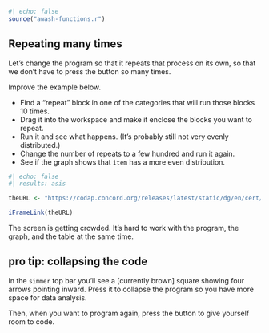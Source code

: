 ```r
#| echo: false
source("awash-functions.r")
```


## Repeating many times

Let's change the program so that it repeats that process on its own, so that we don't have to press the button so many times.

Improve the example below.

-   Find a "repeat" block in one of the categories that will run those blocks 10 times.
-   Drag it into the workspace and make it enclose the blocks you want to repeat.
-   Run it and see what happens. (It's probably still not very evenly distributed.)
-   Change the number of repeats to a few hundred and run it again.
-   See if the graph shows that `item` has a more even distribution.

```r
#| echo: false
#| results: asis

theURL <- "https://codap.concord.org/releases/latest/static/dg/en/cert/index.html?di=https://codap.xyz/plugins/simmer/#shared=https%3A%2F%2Fcfm-shared.concord.org%2Fs94cqTewcfuowyxzxg0b%2Ffile.json"

iFrameLink(theURL)
```

The screen is getting crowded.
It's hard to work with the program, the graph, and the table at the same time. 

::: callout-tip
## pro tip: collapsing the code

In the `simmer` top bar you'll see a \[currently brown\] square showing four arrows pointing inward. Press it to collapse the program so you have more space for data analysis.

Then, when you want to program again, press the button to give yourself room to code.
:::


